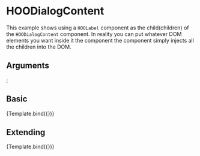 
<Meta title="Molecules/Dialog/HOODialogContent" component={HOODialogContent}/>

# HOODialogContent

This example shows using a `HOOLabel` component as the child(children) of the `HOODialogContent` component.
In reality you can put whatever DOM elements you want inside it the component the component simply injects all the children into the DOM.

## Arguments

<ArgsTable of={HOODialogContent} />

  <HOOLabel label="Contents of Dialog" />
</HOODialogContent>;

## Basic
<Canvas>
  <Story 
    name="Basic"
    args = { 
      { }
    }>
    {Template.bind({})}
  </Story>
</Canvas>

## Extending
<Canvas>
  <Story 
    name="Extending"
    args = { 
     { rootElementAttributes: { style: { backgroundColor: "pink" } }}
    }>
    {Template.bind({})}
  </Story>
</Canvas>